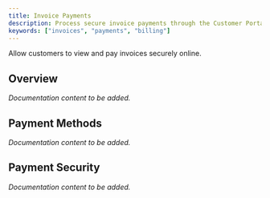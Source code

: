 ```yaml
---
title: Invoice Payments
description: Process secure invoice payments through the Customer Portal.
keywords: ["invoices", "payments", "billing"]
---
```



Allow customers to view and pay invoices securely online.

## Overview

*Documentation content to be added.*

## Payment Methods

*Documentation content to be added.*

## Payment Security

*Documentation content to be added.*
